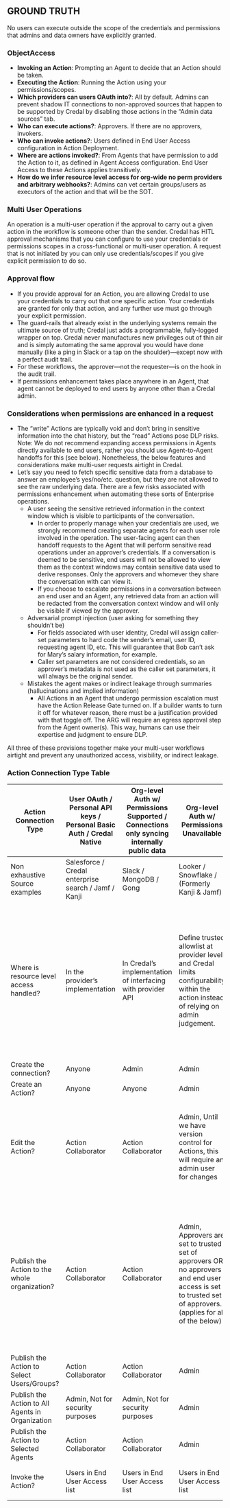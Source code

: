 ## GROUND TRUTH
No users can execute outside the scope of the credentials and permissions that admins and data owners have explicitly granted.

### ObjectAccess
- **Invoking an Action**: Prompting an Agent to decide that an Action should be taken.
- **Executing the Action**: Running the Action using your permissions/scopes.
- **Which providers can users OAuth into?**: All by default. Admins can prevent shadow IT connections to non-approved sources that happen to be supported by Credal by disabling those actions in the “Admin data sources” tab.
- **Who can execute actions?**: Approvers. If there are no approvers, invokers.
- **Who can invoke actions?**: Users defined in End User Access configuration in Action Deployment.
- **Where are actions invoked?**: From Agents that have permission to add the Action to it, as defined in Agent Access configuration. End User Access to these Actions applies transitively.
- **How do we infer resource level access for org-wide no perm providers and arbitrary webhooks?**: Admins can vet certain groups/users as executors of the action and that will be the SOT.

### Multi User Operations
An operation is a multi-user operation if the approval to carry out a given action in the workflow is someone other than the sender. Credal has HITL approval mechanisms that you can configure to use your credentials or permissions scopes in a cross-functional or multi-user operation. A request that is not initiated by you can only use credentials/scopes if you give explicit permission to do so.

### Approval flow
- If you provide approval for an Action, you are allowing Credal to use your credentials to carry out that one specific action. Your credentials are granted for only that action, and any further use must go through your explicit permission.
- The guard-rails that already exist in the underlying systems remain the ultimate source of truth; Credal just adds a programmable, fully-logged wrapper on top. Credal never manufactures new privileges out of thin air and is simply automating the same approval you would have done manually (like a ping in Slack or a tap on the shoulder)—except now with a perfect audit trail.
- For these workflows, the approver—not the requester—is on the hook in the audit trail.
- If permissions enhancement takes place anywhere in an Agent, that agent cannot be deployed to end users by anyone other than a Credal admin.

### Considerations when permissions are enhanced in a request
- The “write” Actions are typically void and don’t bring in sensitive information into the chat history, but the “read” Actions pose DLP risks. Note: We do not recommend expanding access permissions in Agents directly available to end users, rather you should use Agent-to-Agent handoffs for this (see below). Nonetheless, the below features and considerations make multi-user requests airtight in Credal.
- Let’s say you need to fetch specific sensitive data from a database to answer an employee’s yes/no/etc. question, but they are not allowed to see the raw underlying data. There are a few risks associated with permissions enhancement when automating these sorts of Enterprise operations.
  - A user seeing the sensitive retrieved information in the context window which is visible to participants of the conversation.
    - In order to properly manage when your credentials are used, we strongly recommend creating separate agents for each user role involved in the operation. The user-facing agent can then handoff requests to the Agent that will perform sensitive read operations under an approver’s credentials. If a conversation is deemed to be sensitive, end users will not be allowed to view them as the context windows may contain sensitive data used to derive responses. Only the approvers and whomever they share the conversation with can view it.
    - If you choose to escalate permissions in a conversation between an end user and an Agent, any retrieved data from an action will be redacted from the conversation context window and will only be visible if viewed by the approver.
  - Adversarial prompt injection (user asking for something they shouldn’t be)
    - For fields associated with user identity, Credal will assign caller-set parameters to hard code the sender’s email, user ID, requesting agent ID, etc. This will guarantee that Bob can’t ask for Mary’s salary information, for example.
    - Caller set parameters are not considered credentials, so an approver’s metadata is not used as the caller set parameters, it will always be the original sender.
  - Mistakes the agent makes or indirect leakage through summaries (hallucinations and implied information)
    - All Actions in an Agent that undergo permission escalation must have the Action Release Gate turned on. If a builder wants to turn it off for whatever reason, there must be a justification provided with that toggle off. The ARG will require an egress approval step from the Agent owner(s). This way, humans can use their expertise and judgment to ensure DLP.

All three of these provisions together make your multi-user workflows airtight and prevent any unauthorized access, visibility, or indirect leakage.

### Action Connection Type Table

| Action Connection Type | User OAuth / Personal API keys / Personal Basic Auth / Credal Native | Org-level Auth w/ Permissions Supported / Connections only syncing internally public data | Org-level Auth w/ Permissions Unavailable | Fetch from API (aka trigger a webhook) |
|------------------------|---------------------------------------------------------------------|------------------------------------------------------------------------------------------|-------------------------------------------|----------------------------------------|
| Non exhaustive Source examples | Salesforce / Credal enterprise search / Jamf / Kanji | Slack / MongoDB / Gong | Looker / Snowflake / (Formerly Kanji & Jamf) | Webhook |
| Where is resource level access handled? | In the provider’s implementation | In Credal’s implementation of interfacing with provider API | Define trusted allowlist at provider level and Credal limits configurability within the action instead of relying on admin judgement. | Trusted allowlist defined in action, If HITL enabled, it’s set of approvers, else it is set of end users with access - trust the admin publishing to verify this is correct |
| Create the connection? | Anyone | Admin | Admin | Anyone |
| Create an Action? | Anyone | Anyone | Admin | Anyone |
| Edit the Action? | Action Collaborator | Action Collaborator | Admin, Until we have version control for Actions, this will require an admin user for changes | Admin, Until we have version control for Actions, this will require an admin user for changes |
| Publish the Action to the whole organization? | Action Collaborator | Action Collaborator | Admin, Approvers are set to trusted set of approvers OR no approvers and end user access is set to trusted set of approvers. (applies for all of the below) | Admin, Approvers are set to trusted set of approvers OR no approvers and end user access is set to trusted set of approvers. (applies for all of the below) |
| Publish the Action to Select Users/Groups? | Action Collaborator | Action Collaborator | Admin | Admin |
| Publish the Action to All Agents in Organization | Admin, Not for security purposes | Admin, Not for security purposes | Admin | Admin |
| Publish the Action to Selected Agents | Action Collaborator | Action Collaborator | Admin | Admin |
| Invoke the Action? | Users in End User Access list | Users in End User Access list | Users in End User Access list | Users in End User Access list |